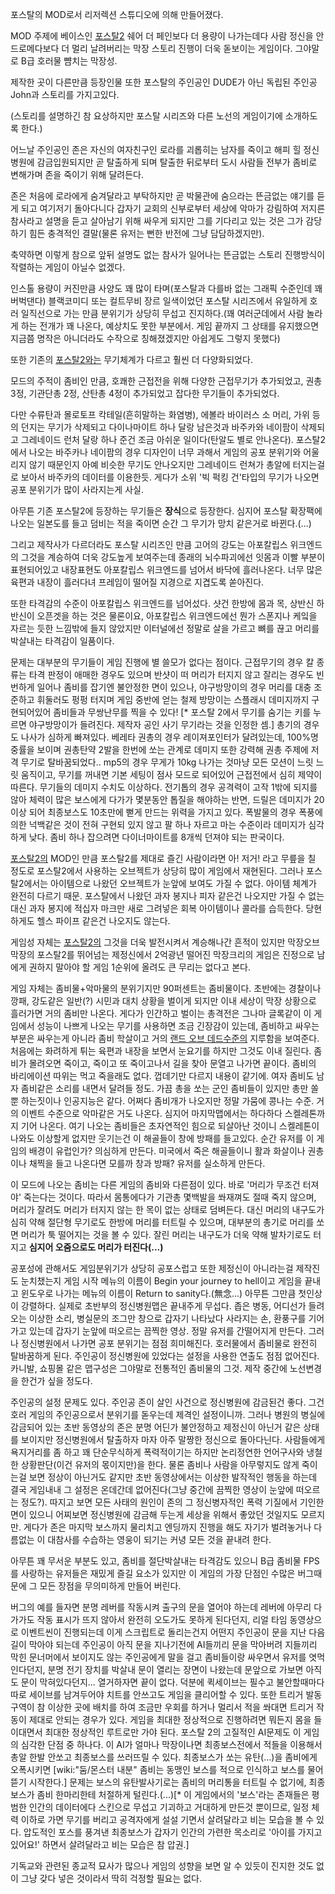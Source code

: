 포스탈의 MOD로서 리저렉션 스튜디오에 의해 만들어졌다.

MOD 주제에 베이스인 [[포스탈2]] 쉐어 더 페인보다 더 용량이 나가는데다 사람 정신을 안드로메다보다 더 멀리 날려버리는 막장 스토리 진행이 더욱 돋보이는 게임이다. 그야말로 B급 호러물 뺨치는 막장성. 

제작한 곳이 다른만큼  등장인물 또한 포스탈의 주인공인 DUDE가 아닌 독립된 주인공 John과 스토리를 가지고있다.

(스토리를 설명하긴 참 요상하지만 포스탈 시리즈와 다른 노선의 게임이기에 소개하도록 한다.)

어느날 주인공인 존은 자신의 여자친구인 로라를 괴롭히는 남자를 죽이고 해피 힐 정신병원에 감금입원되지만 곧 탈출하게 되며 탈출한 뒤로부터 도시 사람들 전부가 좀비로 변해가며 존을 죽이기 위해 달려든다.

존은 처음에 로라에게 숨겨달라고 부탁하지만 곧 박물관에 숨으라는 뜬금없는 얘기를 듣게 되고 여기저기 돌아다니다 갑자기 교회의 신부로부터 세상에 악마가 강림하여 저지른 참사라고 설명을 듣고 살아남기 위해 싸우게 되지만 그를 기다리고 있는 것은 그가 감당하기 힘든 충격적인 결말(물론 유저는 뻔한 반전에 그냥 담담하겠지만).

축약하면 이렇게 참으로 앞뒤 설명도 없는 참사가 일어나는 뜬금없는 스토리 진행방식이 작렬하는 게임이 아닐수 없겠다.  

인스톨 용량이 커진만큼 사양도 꽤 많이 타며(포스탈과 다를바 없는 그래픽 수준인데 꽤 버벅댄다) 블랙코미디 또는 컬트무비 장르 일색이었던 포스탈 시리즈에서 유일하게 호러 일직선으로 가는 만큼 분위기가 상당히 무섭고 진지하다.(꽤 여러군데에서 사람 놀라게 하는 전개가 꽤 나온다, 예상치도 못한 부분에서. 게임 끝까지 그 상태를 유지했으면 지금쯤 명작은 아니더라도 수작으로 칭해졌겠지만 아쉽게도 그렇지 못했다)

또한 기존의 [[포스탈2]]와는 무기체계가 다르고 훨씬 더 다양화되었다.

모드의 주적이 좀비인 만큼, 호쾌한 근접전을 위해 다양한 근접무기가 추가되었고, 권총3정, 기관단총 2정, 산탄총 4정이 추가되었고 잡다한 무기들이 추가되었다.

다만 수류탄과 몰로토프 칵테일(흔히말하는 화염병), 에볼라 바이러스 소 머리, 가위 등의 던지는 무기가 삭제되고 다이나마이트 하나 달랑 남은것과 바주카와 네이팜이 삭제되고 그레네이드 런처 달랑 하나 준건 조금 아쉬운 일이다(탄알도 별로 안나온다). 포스탈2에서 나오는 바주카나 네이팜의 경우 디자인이 너무 과해서 게임의 공포 분위기와 어울리지 않기 때문인지 아예 비슷한 무기도 안나오지만 그레네이드 런쳐가 총알에 터지는걸로 보아서 바주카의 데이터를 이용한듯. 게다가 소위 '빅 퍽킹 건'타입의 무기가 나오면 공포 분위기가 많이 사라지는게 사실.

아무튼 기존 포스탈2에 등장하는 무기들은 '''장식'''으로 등장한다. 심지어 포스탈 확장팩에 나오는 일본도를 들고 덤비는 적을 죽이면 순간 그 무기가 망치 같은거로 바뀐다.(...)  

그리고 제작사가 다르더라도 포스탈 시리즈인 만큼 고어의 강도는 아포칼립스 위크엔드의 그것을 계승하여 더욱 강도높게 보여주는데 종래의 뇌수파괴에선 잇몸과 이빨 부분이 표현되어있고 내장표현도 아포칼립스 위크엔드를 넘어서 바닥에 흘러나온다. 너무 많은 육편과 내장이 흘러다녀 프레임이 떨어질 지경으로 지겹도록 쏟아진다. 

또한 타격감의 수준이 아포칼립스 위크엔드를 넘어섰다. 샷건 한방에 몸과 목, 상반신 하반신이 오픈겟을 하는 것은 물론이요, 아포칼립스 위크엔드에선 뭔가 스폰지나 케잌을 자르는 듯한 느낌밖에 들지 않았지만 이터널에선 정말로 살을 가르고 뼈를 끊고 머리를 박살내는 타격감이 일품이다.

문제는 대부분의 무기들이 게임 진행에 별 쓸모가 없다는 점이다.
근접무기의 경우 칼 종류는 타격 판정이 애매한 경우도 있으며 반샷이 떠 머리가 터지지 않고 잘리는 경우도 빈번하게 일어나 좀비를 잡기엔 불안정한 면이 있으나, 야구방망이의 경우 머리를 대충 조준하고 휘둘러도 펑펑 터지며 게임 중반에 얻는 철제 방망이는 스플래시 데미지까지 구현되어있어 좀비들과 무쌍난무를 찍을 수 있다! [* 포스탈 2에서 무기를 숨기는 키를 누르면 야구방망이가 들려진다. 제작자 공인 사기 무기라는 것을 인정한 셈.]
총기의 경우도 나사가 심하게 빠져있다. 베레타 권총의 경우 레이져포인터가 달려있는데, 100%명중률을 보이며 권총탄약 2발을 한번에 쏘는 관계로 데미지 또한 강력해 권총 주제에 저격 무기로 탈바꿈되었다..
mp5의 경우 무게가 10kg 나가는 것마냥 모든 모션이 느릿 느릿 움직이고, 무기를 꺼내면 기본 세팅이 점사 모드로 되어있어 근접전에서 심히 제약이 따른다.
무기들의 데미지 수치도 이상하다. 전기톱의 경우 공격력이 고작 1밖에 되지를 않아 체력이 많은 보스에게 다가가 몇분동안 톱질을 해야하는 반면, 드릴은 데미지가 20 이상 되어 최종보스도 10초만에 뻗게 만드는 위력을 가지고 있다.
폭발물의 경우 폭풍에 의한 넉백같은 것이 전혀 구현되 있지 않고 팔 하나 자르고 마는 수준이라 데미지가 심각하게 낮다. 좀비 하나 잡으려면 다이너마이트를 8개씩 던져야 되는 판국이다.


[[포스탈2]]의 MOD인 만큼 포스탈2를 제대로 즐긴 사람이라면 아! 저거! 라고 무릎을 칠 정도로 포스탈2에서 사용하는 오브젝트가 상당히 많이 게임에서 재현된다. 그러나 포스탈2에서는 아이템으로 나왔던 오브젝트가 눈앞에 보여도 가질 수 없다. 아이템 체계가 완전히 다르기 때문. 포스탈에서 나왔던 과자 봉지나 피자 같은건 나오지만 가질 수 없는 대신 과자 봉지에 적십자 마크만 새로 그려넣은 회복 아이템이나 콜라를 습득한다. 당현하게도 헬스 파이프 같은건 나오지도 않는다. 

게임성 자체는 [[포스탈2]]의 그것을 더욱 발전시켜서 계승해나간 흔적이 있지만 막장오브막장의 포스탈2를 뛰어넘는 제정신에서 2억광년 떨어진 막장크리의 게임은 진정으로 남에게 권하지 말아야 할 게임 1순위에 올려도 큰 무리는 없다고 본다.

게임 자체는 좀비물+악마물의 분위기지만 90퍼센트는 좀비물이다. 초반에는 경찰이나 깡패, 강도같은 일반(?) 시민과 대치 상황을 벌이게 되지만 이내 세상이 막장 상황으로 흘러가면 거의 좀비만 나온다. 게다가 인간하고 벌이는 총격전은 그나마 글록같이 이 게임에서 성능이 나쁘게 나오는 무기를 사용하면 조금 긴장감이 있는데, 좀비하고 싸우는 부분은 싸우는게 아니라 좀비 학살이고 거의 [[랜드 오브 데드]]수준의 지루함을 보여준다. 처음에는 화려하게 튀는 육편과 내장을 보면서 눈요기를 하지만 그것도 이내 질린다. 좀비가 몰려오면 죽이고, 죽이고 또 죽이고나서 길을 찾아 문열고 나가면 끝이다. 좀비의 바리에이션 따위는 먹고 죽을래도 없다. 껍데기만 다르지 내용이 같기에. 여자 좀비도 남자 좀비같은 소리를 내면서 달려들 정도. 가끔 총을 쏘는 군인 좀비들이 있지만 총만 쏠뿐 하는짓이나 인공지능은 같다. 어쩌다 좀비개가 나오지만 정말 가뭄에 콩나는 수준. 거의 이벤트 수준으로 악마같은 거도 나온다. 심지어 마지막맵에서는 하다하다 스켈레톤까지 기어 나온다. 여기 나오는 좀비들은 초자연적인 힘으로 되살아난 것이니 스켈레톤이 나와도 이상할게 없지만 웃기는건 이 해골들이 창에 방패를 들고있다. 순간 유저를 이 게임의 배경이 유럽인가? 의심하게 만든다. 미국에서 죽은 해골들이니 활과 화살이나 권총이나 채찍을 들고 나온다면 모를까 창과 방패? 유저를 실소하게 만든다.     

이 모드에 나오는 좀비는 다른 게임의 좀비와 다른점이 있다. 바로 '머리가 무조건 터져야' 죽는다는 것이다. 따라서 몸통에다가 기관총 몇백발을 쏴재껴도 절때 죽지 않으며, 머리가 잘려도 머리가 터지지 않는 한 목이 없는 상태로 덤벼든다.
대신 머리의 내구도가 심히 약해 절단형 무기로도 한방에 머리를 터트릴 수 있으며, 대부분의 총기로 머리를 쏘면 머리가 툭 떨어지는 것을 볼 수 있다. 잘린 머리는 내구도가 더욱 약해 발차기로도 터지고 '''심지어 오줌으로도 머리가 터진다(...)'''

공포성에 관해서도 게임분위기가 상당히 공포스럽고 또한 제정신이 아니라는걸 제작진도 눈치챘는지 게임 시작 메뉴의 이름이 Begin your journey to hell이고 게임을 끝내고 윈도우로 나가는 메뉴의 이름이 Return to sanity다.(無念...) 아무튼 그만큼 첫인상이 강렬하다. 실제로 초반부의 정신병원맵은 끝내주게 무섭다. 좁은 병동, 어디선가 들려오는 이상한 소리, 병실문의 조그만 창으로 갑자기 나타났다 사라지는 손, 환풍구를 기어가고 있는데 갑자기 눈앞에 떠오르는 끔찍한 영상. 정말 유저를 간떨어지게 만든다. 그러나 정신병원에서 나가면 공포 분위기는 점점 희미해진다. 호러물에서 좀비물로 완전히 탈바꿈하게 된다. 주인공이 정신병원에 있었다는 설정을 사용한 연출도 점점 없어진다. 카니발, 쇼핑몰 같은 맵구성은 그야말로 전통적인 좀비물의 그것. 제작 중간에 노선변경을 한건가 싶을 정도다. 

주인공의 설정 문제도 있다. 주인공 존이 살인 사건으로 정신병원에 감금된건 좋다. 그건 호러 게임의 주인공으로서 분위기를 돋우는데 제격인 설정이니까. 그러나 병원의 병실에 감금되어 있는 초반 동영상의 존은 분명 어딘가 불안정하고 제정신이 아닌거 같은 상태를 보이지만 정신병원에서 탈출하자 마자 아주 말짱한 정신으로 돌아다닌다. 사람들에게 욕지거리를 좀 하고 꽤 단순무식하게 폭력적이기는 하지만 논리정연한 언어구사와 냉철한 상황판단(이건 유저의 몫이지만)을 한다. 물론 좀비나 사람을 아무렇지도 않게 죽이는걸 보면 정상이 아닌거도 같지만 초반 동영상에서는 이상한 발작적인 행동을 하는데 결국 게임내내 그 설정은 온데간데 없어진다(그냥 중간에 끔찍한 영상이 눈앞에 떠오르는 정도?). 따지고 보면 모든 사태의 원인이 존의 그 정신병자적인 폭력 기질에서 기인한면이 있으니 어찌보면 정신병원에 감금해 두는게 세상을 위해서 좋았던 것일지도 모르지만. 게다가 존은 마지막 보스까지 물리치고 엔딩까지 진행을 해도 자기가 벌려놓거나 다름없는 이 대참사를 수습하는 영웅이 되기는 커녕 모든 것을 끝내려 한다.

아무튼 꽤 무서운 부분도 있고, 좀비를 절단박살내는 타격감도 있으니 B급 좀비물 FPS를 사랑하는 유저들은 재밌게 즐길 요소가 있지만 이 게임의 가장 단점인 수많은 버그때문에 그 모든 장점을 무의미하게 만들어 버린다. 

버그의 예를 들자면 분명 레버를 작동시켜 출구의 문을 열어야 하는데 레버에 아무리 다가가도 작동 표시가 뜨지 않아서 완전히 오도가도 못하게 된다던지, 리얼 타임 동영상으로 이벤트씬이 진행되는데 이게 스크립트로 돌리는건지 어떤지 주인공이 문을 지난 다음 길이 막아야 되는데 주인공이 아직 문을 지나기전에 AI들끼리 문을 막아버려 지들끼리 막힌 문너머에서 보이지도 않는 주인공에게 말을 걸고 좀비들이랑 싸우면서 유저를 엿먹인다던지, 분명 전기 장치를 박살내 문이 열리는 장면이 나왔는데 문앞으로 가보면 아직도 문이 막혀있다던지... 열거하자면 끝이 없다. 덕분에 퀵세이브는 필수고 불안할때마다 따로 세이브를 남겨두어야 치트를 안쓰고도 게임을 클리어할 수 있다.   
또한 트리거 발동 구역이 참 이상한 곳에 배치를 하여 조금만 우회를 하거나 멀리서 적을 쏴대면 트리거 작동이 제대로 안되는 경우가 있다. 게임을 최대한 정상적으로 진행하려면 뭐든지 몸을 들이대면서 최대한 정상적인 루트로만 가야 된다.
포스탈 2의 고질적인 AI문제도 이 게임의 심각한 단점 중 하나다. 이 AI가 얼마나 막장이나면 최종보스전에서 적들을 이용해서 총알 한발 안쏘고 최종보스를 쓰러뜨릴 수 있다. 최종보스가 쏘는 유탄(...)을 좀비에게 오폭시키면 [wiki:"둠/몬스터 내분" 좀비는 동맹인 보스를 적으로 인식하고 보스를 물어뜯기 시작한다.] 문제는 보스의 유탄발사기로는 좀비의 머리통을 터트릴 수 없기에, 최종보스가 좀비 한마리한테 처절하게 털린다.(...)[* 이 게임에서의 '보스'라는 존재들은 평범한 인간의 데이터에다 스킨으로 무섭고 기괴하고 거대하게 만든것 뿐이므로, 일정 체력 이하로 가면 무기를 버리고 공격자에게 설설 기면서 살려달라고 비는 모습을 볼 수 있다. 압도적인 포스를 풍겨낸 최종보스가 갑자기 인간의 가련한 목소리로 '아이를 가지고 있어요!' 하면서 살려달라고 비는 모습은 참 압권.]

기독교와 관련된 종교적 묘사가 많으나 게임의 성향을 보면 알 수 있듯이 진지한 것도 없이 그냥 갖다 넣은 것이라서 딱히 걱정할 필요는 없다.  
